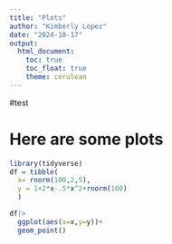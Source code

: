 ```yaml
---
title: "Plots"
author: "Kimberly Lopez"
date: "2024-10-17"
output: 
  html_document:
    toc: true
    toc_float: true
    theme: cerulean
---
```



#test


# Here are some plots 
```r
 
library(tidyverse)
df = tibble( 
  x= rnorm(100,2,5),
  y = 1+2*x-.5*x^2+rnorm(100)
  )

df|>
  ggplot(aes(x=x,y=y))+
  geom_point()
```

